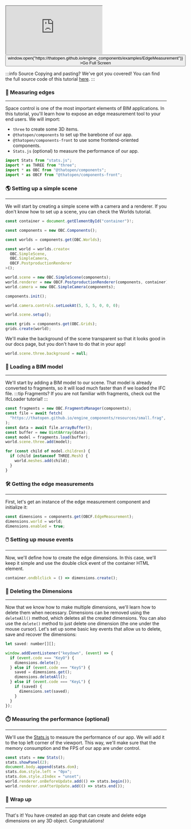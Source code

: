 <div style={{position: "relative"}}><iframe src="https://thatopen.github.io/engine_components/examples/EdgeMeasurement"></iframe><button class="full-screen-btn" onClick={() => window.open("https://thatopen.github.io/engine_components/examples/EdgeMeasurement")} >Go Full Screen</button></div>

:::info Source
Copying and pasting? We've got you covered! You can find the full source code of this tutorial [here](https://github.com/ThatOpen/engine_components/blob/main/packages/front/src/measurement/EdgeMeasurement/example.ts).
:::

### 📐 Measuring edges
---
Space control is one of the most important elements of BIM applications. In this tutorial, you'll learn how to expose an edge measurement tool to your end users.
We will import:
- `three` to create some 3D items.
- `@thatopen/components` to set up the barebone of our app.
- `@thatopen/components-front` to use some frontend-oriented components.
- `Stats.js` (optional) to measure the performance of our app.

```js
import Stats from "stats.js";
import * as THREE from "three";
import * as OBC from "@thatopen/components";
import * as OBCF from "@thatopen/components-front";
```
### 🌎 Setting up a simple scene
---
We will start by creating a simple scene with a camera and a renderer. If you don't know how to set up a scene, you can check the Worlds tutorial.

```js
const container = document.getElementById("container")!;

const components = new OBC.Components();

const worlds = components.get(OBC.Worlds);

const world = worlds.create<
  OBC.SimpleScene,
  OBC.SimpleCamera,
  OBCF.PostproductionRenderer
>();

world.scene = new OBC.SimpleScene(components);
world.renderer = new OBCF.PostproductionRenderer(components, container);
world.camera = new OBC.SimpleCamera(components);

components.init();

world.camera.controls.setLookAt(5, 5, 5, 0, 0, 0);

world.scene.setup();

const grids = components.get(OBC.Grids);
grids.create(world);
```
We'll make the background of the scene transparent so that it looks good in our docs page, but you don't have to do that in your app!

```js
world.scene.three.background = null;
```
### 🧳 Loading a BIM model
---
We'll start by adding a BIM model to our scene. That model is already converted to fragments, so it will load much faster than if we loaded the IFC file.
:::tip Fragments?
If you are not familiar with fragments, check out the IfcLoader tutorial!
:::

```js
const fragments = new OBC.FragmentsManager(components);
const file = await fetch(
  "https://thatopen.github.io/engine_components/resources/small.frag",
);
const data = await file.arrayBuffer();
const buffer = new Uint8Array(data);
const model = fragments.load(buffer);
world.scene.three.add(model);

for (const child of model.children) {
  if (child instanceof THREE.Mesh) {
    world.meshes.add(child);
  }
}
```
### 🛠️ Getting the edge measurements
---
First, let's get an instance of the edge measurement component and initialize it:

```js
const dimensions = components.get(OBCF.EdgeMeasurement);
dimensions.world = world;
dimensions.enabled = true;
```
### 🖱️ Setting up mouse events
---
Now, we'll define how to create the edge dimensions. In this case, we'll keep it simple and use the double click event of the container HTML element.

```js
container.ondblclick = () => dimensions.create();
```
### 🧹 Deleting the Dimensions
---
Now that we know how to make multiple dimensions, we'll learn how to delete them when necessary. Dimensions can be removed using the `deleteAll()` method, which deletes all the created dimensions. You can also use the `delete()` method to just delete one dimension (the one under the mouse cursor). Let's set up some basic key events that allow us to delete, save and recover the dimensions:

```js
let saved: number[][];

window.addEventListener("keydown", (event) => {
  if (event.code === "KeyO") {
    dimensions.delete();
  } else if (event.code === "KeyS") {
    saved = dimensions.get();
    dimensions.deleteAll();
  } else if (event.code === "KeyL") {
    if (saved) {
      dimensions.set(saved);
    }
  }
});
```
### ⏱️ Measuring the performance (optional)
---
We'll use the [Stats.js](https://github.com/mrdoob/stats.js) to measure the performance of our app. We will add it to the top left corner of the viewport. This way, we'll make sure that the memory consumption and the FPS of our app are under control.

```js
const stats = new Stats();
stats.showPanel(2);
document.body.append(stats.dom);
stats.dom.style.left = "0px";
stats.dom.style.zIndex = "unset";
world.renderer.onBeforeUpdate.add(() => stats.begin());
world.renderer.onAfterUpdate.add(() => stats.end());
```
### 🎉 Wrap up
---
That's it! You have created an app that can create and delete edge dimensions on any 3D object. Congratulations!

